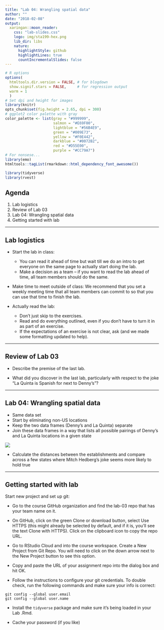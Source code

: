 ```yaml
---
title: "Lab 04: Wrangling spatial data"
author: ""
date: "2018-02-08"
output:
  xaringan::moon_reader:
    css: "lab-slides.css"
    logo: img/sta199-hex.png
    lib_dir: libs
    nature:
      highlightStyle: github
      highlightLines: true
      countIncrementalSlides: false
---
```


```r
# R options
options(
  htmltools.dir.version = FALSE, # for blogdown
  show.signif.stars = FALSE,     # for regression output
  warm = 1
  )
# Set dpi and height for images
library(knitr)
opts_chunk$set(fig.height = 2.65, dpi = 300) 
# ggplot2 color palette with gray
color_palette <- list(gray = "#999999", 
                      salmon = "#E69F00", 
                      lightblue = "#56B4E9", 
                      green = "#009E73", 
                      yellow = "#F0E442", 
                      darkblue = "#0072B2", 
                      red = "#D55E00", 
                      purple = "#CC79A7")
# For nonsese...
library(emo)
htmltools::tagList(rmarkdown::html_dependency_font_awesome())
```

```r
library(tidyverse)
library(rvest)
```

## Agenda

1. Lab logistics
2. Review of Lab 03
3. Lab 04: Wrangling spatial data
4. Getting started with lab

---

## Lab logistics

- Start the lab in class:
  - You can read it ahead of time but wait till we do an intro to get everyone on the same page to actually start doing the lab.
  - Make a decision as a team -- if you want to read the lab ahead of time, all team members should do the same.

- Make time to meet outside of class: We recommend that you set a weekly meeting time that all team members can commit to so that you can use that time to finish the lab.

- Actually read the lab:
  - Don't just skip to the exercises.
  - Read and do everything outlined, even if you don't have to turn it in as part of an exercise.
  - If the expectations of an exercise is not clear, ask (and we made some formatting updated to help).

---

## Review of Lab 03

- Describe the premise of the last lab.

- What did you discover in the last lab, particularly with respect to the joke "La Quinta is Spanish for next to Denny's"?

---

## Lab 04: Wrangling spatial data

- Same data set
- Start by eliminating non-US locations
- Keep the two data frames (Denny's and La Quinta) separate
- Join these data frames in a way that lists all possible pairings of Denny's and La Quinta locations in a given state

![](img/04/full-join.png)

- Calculate the distances between the establishments and compare across a few states where Mitch Hedberg's joke seems more likely to hold true

---

## Getting started with lab

Start new project and set up git:

- Go to the course GitHub organization and find the lab-03 repo that has your team name on it.

- On GitHub, click on the green Clone or download button, select Use HTTPS (this might already be selected by default, and if it is, you’ll see the text Clone with HTTPS). Click on the clipboard icon to copy the repo URL.

- Go to RStudio Cloud and into the course workspace. Create a New Project from Git Repo. You will need to click on the down arrow next to the New Project button to see this option.

- Copy and paste the URL of your assignment repo into the dialog box and hit OK.

- Follow the instructions to configure your git credentials. To double check, run the following 
commands and make sure your info is correct:

```
git config --global user.email
git config --global user.name
```
- Install the `tidyverse` package and make sure it's being loaded in your Lab .Rmd.

- Cache your password (if you like)
